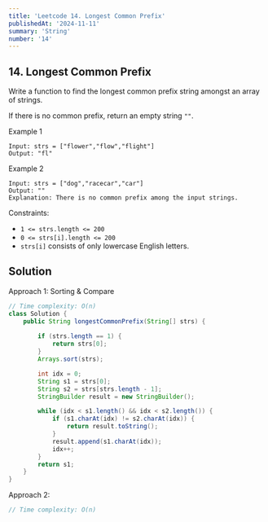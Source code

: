 ```yaml
---
title: 'Leetcode 14. Longest Common Prefix'
publishedAt: '2024-11-11'
summary: 'String'
number: '14'
---
```


## 14. Longest Common Prefix
Write a function to find the longest common prefix string amongst an array of strings.

If there is no common prefix, return an empty string `""`.


Example 1
`````
Input: strs = ["flower","flow","flight"]
Output: "fl"
`````

Example 2
`````
Input: strs = ["dog","racecar","car"]
Output: ""
Explanation: There is no common prefix among the input strings.
`````

Constraints:

- `1 <= strs.length <= 200`
- `0 <= strs[i].length <= 200`
- `strs[i]` consists of only lowercase English letters.

## Solution
Approach 1: Sorting & Compare
````JAVA
// Time complexity: O(n)
class Solution {
    public String longestCommonPrefix(String[] strs) {
        
        if (strs.length == 1) {
            return strs[0];
        }
        Arrays.sort(strs);

        int idx = 0;
        String s1 = strs[0];
        String s2 = strs[strs.length - 1];
        StringBuilder result = new StringBuilder();

        while (idx < s1.length() && idx < s2.length()) {
            if (s1.charAt(idx) != s2.charAt(idx)) {
                return result.toString();
            }
            result.append(s1.charAt(idx));
            idx++;
        }
        return s1;
    }
}
````

Approach 2: 
````JAVA
// Time complexity: O(n)
````